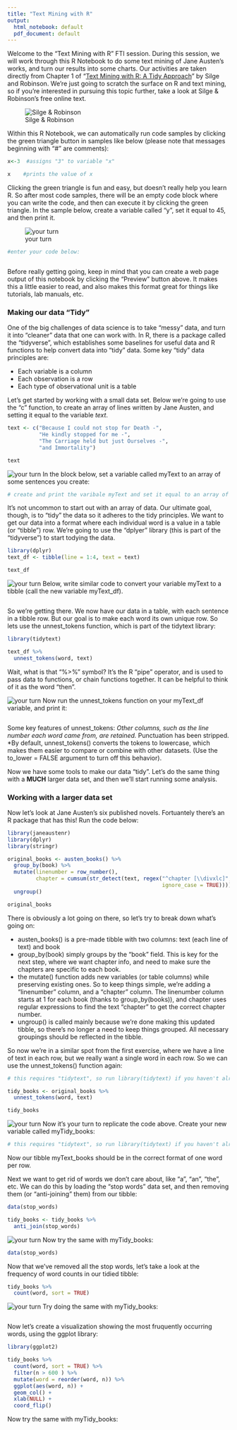 ```yaml
---
title: "Text Mining with R"
output:
  html_notebook: default
  pdf_document: default
---
```


Welcome to the "Text Mining with R" FTI session. During this session, we will work through this R Notebook to do some text mining of Jane Austen's works, and turn our results into some charts. Our activities are taken directly from Chapter 1 of "[Text Mining with R: A Tidy Approach](https://www.tidytextmining.com/)" by Silge and Robinson. We're just going to scratch the surface on R and text mining, so if you're interested in pursuing this topic further, take a look at Silge & Robinson's free online text.

![Silge & Robinson](textminingwithr.png) 

Within this R Notebook, we can automatically run code samples by clicking the green triangle button in samples like below (please note that messages beginning with "#" are comments):

```r
x<-3  #assigns "3" to variable "x"

x    #prints the value of x

```

Clicking the green triangle is fun and easy, but doesn't really help you learn R. So after most code samples, there will be an empty code block where you can write the code, and then can execute it by clicking the green triangle. In the sample below, create a variable called "y", set it equal to 45, and then print it.

![your turn](orange.jpg)

```r
#enter your code below:



```


Before really getting going, keep in mind that you can create a web page output of this notebook by clicking the "Preview" button above. It makes this a little easier to read, and also makes this format great for things like tutorials, lab manuals, etc.

### Making our data "Tidy"

One of the big challenges of data science is to take "messy" data, and turn it into "cleaner" data that one can work with. In R, there is a package called the "tidyverse", which establishes some baselines for useful data and R functions to help convert data into "tidy" data. Some key "tidy" data principles are:

* Each variable is a column
* Each observation is a row
* Each type of observational unit is a table

Let's get started by working with a small data set. Below we're going to use the "c" function, to create an array of lines written by Jane Austen, and setting it equal to the variable *text*.

```r

text <- c("Because I could not stop for Death -",
          "He kindly stopped for me -",
          "The Carriage held but just Ourselves -",
          "and Immortality")

text

```

![your turn](orange.jpg)
In the block below, set a variable called myText to an array of some sentences you create:

```r
# create and print the varibale myText and set it equal to an array of sentences


```



It's not uncommon to start out with an array of data. Our ultimate goal, though, is to "tidy" the data so it adheres to the tidy principles. We want to get our data into a format where each individual word is a value in a table (or "tibble") row. We're going to use the "dplyer" library (this is part of the "tidyverse") to start todying the data. 

```r
library(dplyr)
text_df <- tibble(line = 1:4, text = text)

text_df
```

![your turn](orange.jpg)
Below, write similar code to convert your variable myText to a tibble (call the new variable myText_df).
```r

```

So we're getting there. We now have our data in a table, with each sentence in a tibble row. But our goal is to make each word its own unique row. So lets use the unnest_tokens function, which is part of the tidytext library:

```r
library(tidytext)

text_df %>%
  unnest_tokens(word, text)
```

Wait, what is that "%>%" symbol? It's the R "pipe" operator, and is used to pass data to functions, or chain functions together. It can be helpful to think of it as the word "then".

![your turn](orange.jpg)
Now run the unnest_tokens function on your myText_df variable, and print it:
```r



```


Some key features of unnest_tokens:
*Other columns, such as the line number each word came from, are retained.
*Punctuation has been stripped.
*By default, unnest_tokens() converts the tokens to lowercase, which makes them easier to compare or combine with other datasets. (Use the to_lower = FALSE argument to turn off this behavior).

Now we have some tools to make our data "tidy". Let's do the same thing with a **MUCH** larger data set, and then we'll start running some analysis.



### Working with a larger data set


Now let's look at Jane Austen's six published novels. Fortuantely there's an R package that has this! Run the code below:

```r
library(janeaustenr)
library(dplyr)
library(stringr)
```





```r
original_books <- austen_books() %>%
  group_by(book) %>%
  mutate(linenumber = row_number(),
         chapter = cumsum(str_detect(text, regex("^chapter [\\divxlc]",
                                                 ignore_case = TRUE)))) %>%
  ungroup()

original_books
```

There is obviously a lot going on there, so let's try to break down what's going on:

* austen_books() is a pre-made tibble with two columns: text (each line of text) and book
* group_by(book) simply groups by the "book" field. This is key for the next step, where we want chapter info, and need to make sure the chapters are specific to each book.
* the mutate() function adds new variables (or table columns) while preserving existing ones. So to keep things simple, we're adding a "linenumber" column, and a "chapter" column. The linenumber column starts at 1 for each book (thanks to group_by(books)), and chapter uses regular expressions to find the text "chapter" to get the correct chapter number.
* ungroup() is called mainly because we're done making this updated tibble, so there's no longer a need to keep things grouped. All necessary groupings should be reflected in the tibble.


So now we're in a similar spot from the first exercise, where we have a line of text in each row, but we really want a single word in each row. So we can use the unnest_tokens() function again:

```r

# this requires "tidytext", so run library(tidytext) if you haven't already

tidy_books <- original_books %>%
  unnest_tokens(word, text)

tidy_books

```

![your turn](orange.jpg)
Now it's your turn to replicate the code above. Create your new variable called myTidy_books:

```r

# this requires "tidytext", so run library(tidytext) if you haven't already


```


Now our tibble myText_books should be in the correct format of one word per row. 

Next we want to get rid of words we don't care about, like "a", "an", "the", etc. We can do this by loading the "stop words" data set, and then removing them (or "anti-joining" them) from our tibble:

```r
data(stop_words)

tidy_books <- tidy_books %>%
  anti_join(stop_words)
```

![your turn](orange.jpg)
Now try the same with myTidy_books:

```r
data(stop_words)


```

Now that we've removed all the stop words, let's take a look at the frequency of word counts in our tidied tibble:

```r
tidy_books %>%
  count(word, sort = TRUE) 

```

![your turn](orange.jpg)
Try doing the same with myTidy_books:

```r

```


Now let's create a visualization showing the most fruquently occurring words, using the ggplot library:

```r
library(ggplot2)

tidy_books %>%
  count(word, sort = TRUE) %>%
  filter(n > 600 ) %>%
  mutate(word = reorder(word, n)) %>%
  ggplot(aes(word, n)) +
  geom_col() +
  xlab(NULL) +
  coord_flip()
```


Now try the same with myTidy_books:

```r


```




